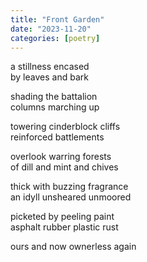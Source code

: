 ```yaml
---
title: "Front Garden"
date: "2023-11-20"
categories: [poetry]
---
```


a stillness encased\
by leaves and bark

shading the battalion\
columns marching up

towering cinderblock cliffs\
reinforced battlements

overlook warring forests\
of dill and mint and chives

thick with buzzing fragrance\
an idyll unsheared unmoored   
   
picketed by peeling paint\
asphalt rubber plastic rust

ours and now ownerless again
